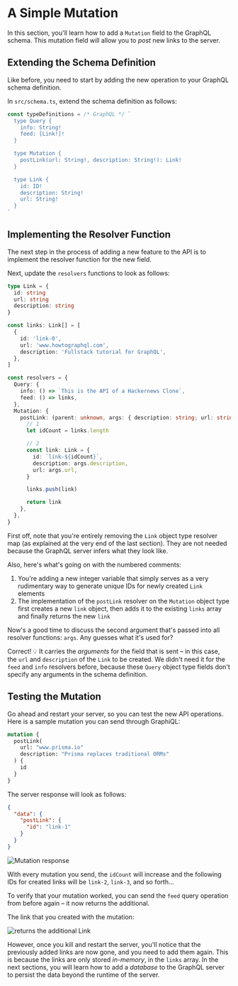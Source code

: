 # A Simple Mutation

In this section, you'll learn how to add a `Mutation` field to the GraphQL schema. This mutation field will allow you to _post_ new links
to the server.

## Extending the Schema Definition

Like before, you need to start by adding the new operation to your GraphQL schema definition.

In `src/schema.ts`, extend the schema definition as follows:

```ts filename="src/schema.ts"
const typeDefinitions = /* GraphQL */ `
  type Query {
    info: String!
    feed: [Link!]!
  }

  type Mutation {
    postLink(url: String!, description: String!): Link!
  }

  type Link {
    id: ID!
    description: String!
    url: String!
  }
`
```

## Implementing the Resolver Function

The next step in the process of adding a new feature to the API is to implement the resolver function for the new field.

Next, update the `resolvers` functions to look as follows:

```ts
type Link = {
  id: string
  url: string
  description: string
}

const links: Link[] = [
  {
    id: 'link-0',
    url: 'www.howtographql.com',
    description: 'Fullstack tutorial for GraphQL',
  },
]

const resolvers = {
  Query: {
    info: () => `This is the API of a Hackernews Clone`,
    feed: () => links,
  },
  Mutation: {
    postLink: (parent: unknown, args: { description: string; url: string }) => {
      // 1
      let idCount = links.length

      // 2
      const link: Link = {
        id: `link-${idCount}`,
        description: args.description,
        url: args.url,
      }

      links.push(link)

      return link
    },
  },
}
```

First off, note that you're entirely removing the `Link` object type resolver map (as explained at the very end of the last section).
They are not needed because the GraphQL server infers what they look like.

Also, here's what's going on with the numbered comments:

1. You're adding a new integer variable that simply serves as a very rudimentary way to generate unique IDs for newly
   created `Link` elements
2. The implementation of the `postLink` resolver on the `Mutation` object type first creates a new `link` object, then adds it to the existing `links`
   array and finally returns the new `link`

Now's a good time to discuss the second argument that's passed into all resolver functions: `args`. Any guesses what it's used for?

Correct! 💡 It carries the _arguments_ for the field that is sent – in this case, the `url` and
`description` of the `Link` to be created. We didn't need it for the `feed` and `info`
resolvers before, because these `Query` object type fields don't specify any arguments
in the schema definition.

## Testing the Mutation

Go ahead and restart your server, so you can test the new API operations. Here is a sample mutation you can send through GraphiQL:

```graphql
mutation {
  postLink(
    url: "www.prisma.io"
    description: "Prisma replaces traditional ORMs"
  ) {
    id
  }
}
```

The server response will look as follows:

```json
{
  "data": {
    "postLink": {
      "id": "link-1"
    }
  }
}
```

![Mutation response](../../../../public/assets/tutorial/basic/05-a-simple-mutation/post-link-mutation-response.png)

With every mutation you send, the `idCount` will increase and the following IDs for created links will be `link-2`,
`link-3`, and so forth...

To verify that your mutation worked, you can send the `feed` query operation from before again – it now returns the additional.

The link that you created with the mutation:

![returns the additional Link](../../../../public/assets/tutorial/basic/05-a-simple-mutation/feed-link-query-response.png)

However, once you kill and restart the server, you'll notice that the previously added links are now gone, and you need
to add them again. This is because the links are only stored _in-memory_, in the `links` array. In the next sections,
you will learn how to add a _database_ to the GraphQL server to persist the data beyond the runtime of the
server.
